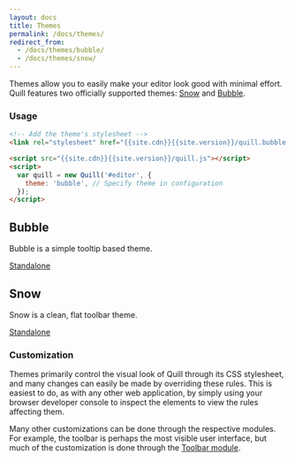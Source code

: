 ```yaml
---
layout: docs
title: Themes
permalink: /docs/themes/
redirect_from:
  - /docs/themes/bubble/
  - /docs/themes/snow/
---
```


Themes allow you to easily make your editor look good with minimal effort. Quill features two officially supported themes: [Snow](#snow) and [Bubble](#bubble).

### Usage

```html
<!-- Add the theme's stylesheet -->
<link rel="stylesheet" href="{{site.cdn}}{{site.version}}/quill.bubble.css" />

<script src="{{site.cdn}}{{site.version}}/quill.js"></script>
<script>
  var quill = new Quill('#editor', {
    theme: 'bubble', // Specify theme in configuration
  });
</script>
```

## Bubble

Bubble is a simple tooltip based theme.

<div className="standalone-container">
  <Editor
    rootStyle={{ height: '350px' }}
    style={{ border: '1px solid #ccc' }}
    config={{
      placeholder: 'Compose an epic...',
      theme: 'bubble',
    }}
  />
</div>
<a className="standalone-link" href="/standalone/bubble/">
  Standalone
</a>

## Snow

Snow is a clean, flat toolbar theme.

<div className="standalone-container">
  <Editor
    rootStyle={{ height: '350px' }}
    config={{
      placeholder: 'Compose an epic...',
      modules: {
        toolbar: [
          [{ header: [] }],
          ['bold', 'italic', 'underline', 'link'],
          [{ color: [] }, { background: [] }],
          [{ list: 'ordered' }, { list: 'bullet' }],
          ['clean'],
        ],
      },
      theme: 'snow',
    }}
  />
</div>
<a className="standalone-link" href="/standalone/snow/">
  Standalone
</a>

### Customization

Themes primarily control the visual look of Quill through its CSS stylesheet, and many changes can easily be made by overriding these rules. This is easiest to do, as with any other web application, by simply using your browser developer console to inspect the elements to view the rules affecting them.

Many other customizations can be done through the respective modules. For example, the toolbar is perhaps the most visible user interface, but much of the customization is done through the [Toolbar module](/docs/modules/toolbar/).

